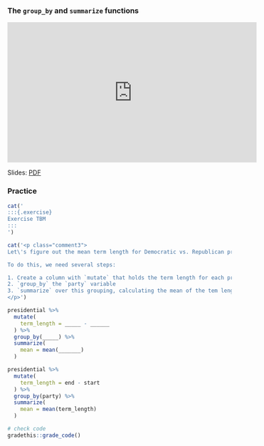 ### The `group_by` and `summarize` functions

<iframe width="560" height="315" src="https://www.youtube.com/embed/5UOC4b2_G8s?rel=0" frameborder="0" allowfullscreen></iframe>

Slides: [PDF](https://drive.google.com/file/d/1myTkhZPrLjylP5mtvkARZrk7GFhxzR5H)

### Practice

<!-- Book version -->

```r
cat('
:::{.exercise}
Exercise TBM
:::
')
```

<!-- End book -->

<!-- Tutorial version -->

```r
cat('<p class="comment3">
Let\'s figure out the mean term length for Democratic vs. Republican presidents.

To do this, we need several steps:

1. Create a column with `mutate` that holds the term length for each president.
2. `group_by` the `party` variable
3. `summarize` over this grouping, calculating the mean of the tem length for each group.
</p>')
```

```r
presidential %>%
  mutate(
    term_length = _____ - ______
  ) %>%
  group_by(_____) %>%
  summarize(
    mean = mean(_______)
  )
```

```r
presidential %>%
  mutate(
    term_length = end - start
  ) %>%
  group_by(party) %>%
  summarize(
    mean = mean(term_length)
  )
```

```r
# check code
gradethis::grade_code()
```

<!-- End tutorial -->

